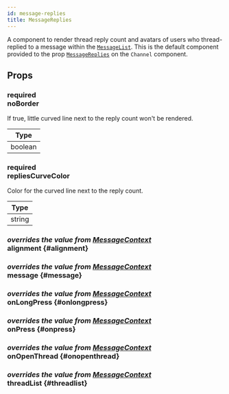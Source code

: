 ```yaml
---
id: message-replies
title: MessageReplies
---
```



A component to render thread reply count and avatars of users who thread-replied to a message within the [`MessageList`](./message_list.mdx).
This is the default component provided to the prop [`MessageReplies`](../core-components/channel.mdx#messagereplies) on the `Channel` component.

## Props

### <div class="label required">required</div> **noBorder**

If true, little curved line next to the reply count won't be rendered.

| Type |
| - |
| boolean |

### <div class="label required">required</div> **repliesCurveColor**

Color for the curved line next to the reply count.

| Type |
| - |
| string |

### <div class="label description">_overrides the value from [MessageContext](../contexts/message_context.mdx#alignment)_</div> alignment {#alignment}

<Alignment />

### <div class="label description">_overrides the value from [MessageContext](../contexts/message_context.mdx#message)_</div> message {#message}

<MessageProp />

### <div class="label description">_overrides the value from [MessageContext](../contexts/message_context.mdx#onlongpress)_</div> onLongPress {#onlongpress}

<OnLongPress />

### <div class="label description">_overrides the value from [MessageContext](../contexts/message_context.mdx#onpress)_</div> onPress {#onpress}

<OnPress />

### <div class="label description">_overrides the value from [MessageContext](../contexts/message_context.mdx#onopenthread)_</div> onOpenThread {#onopenthread}

<OnOpenThread />

### <div class="label description">_overrides the value from [MessageContext](../contexts/message_context.mdx#threadlist)_</div> threadList {#threadlist}

<ThreadList />